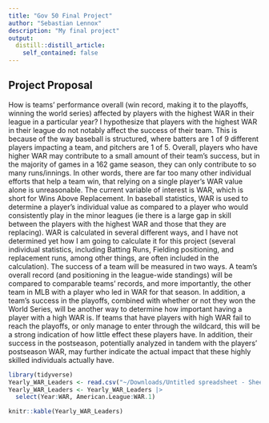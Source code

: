 ```yaml
---
title: "Gov 50 Final Project"
author: "Sebastian Lennox"
description: "My final project"
output:
  distill::distill_article:
    self_contained: false
---
```




## Project Proposal

How is teams’ performance overall (win record, making it to the playoffs, winning the world series) affected by players with the highest WAR in their league in a particular year? 
I hypothesize that players with the highest WAR in their league do not notably affect the success of their team. This is because of the way baseball is structured, where batters are 1 of 9 different players impacting a team, and pitchers are 1 of 5. Overall, players who have higher WAR may contribute to a small amount of their team’s success, but in the majority of games in a 162 game season, they can only contribute to so many runs/innings. In other words, there are far too many other individual efforts that help a team win, that relying on a single player’s WAR value alone is unreasonable. 
The current variable of interest is WAR, which is short for Wins Above Replacement. In baseball statistics, WAR is used to determine a player’s individual value as compared to a player who would consistently play in the minor leagues (ie there is a large gap in skill between the players with the highest WAR and those that they are replacing). WAR is calculated in several different ways, and I have not determined yet how I am going to calculate it for this project (several individual statistics, including Batting Runs, Fielding positioning, and replacement runs, among other things, are often included in the calculation). 
The success of a team will be measured in two ways. A team’s overall record (and positioning in the league-wide standings) will be compared to comparable teams’ records, and more importantly, the other team in MLB with a player who led in WAR for that season. In addition, a team’s success in the playoffs, combined with whether or not they won the World Series, will be another way to determine how important having a player with a high WAR is. 
If teams that have players with high WAR fail to reach the playoffs, or only manage to enter through the wildcard, this will be a strong indication of how little effect these players have. In addition, their success in the postseason, potentially analyzed in tandem with the players’ postseason WAR, may further indicate the actual impact that these highly skilled individuals actually have. 
 

```r
library(tidyverse)
Yearly_WAR_Leaders <- read.csv("~/Downloads/Untitled spreadsheet - Sheet1.csv")
Yearly_WAR_Leaders <- Yearly_WAR_Leaders |>
  select(Year:WAR, American.League:WAR.1)

knitr::kable(Yearly_WAR_Leaders)
```

